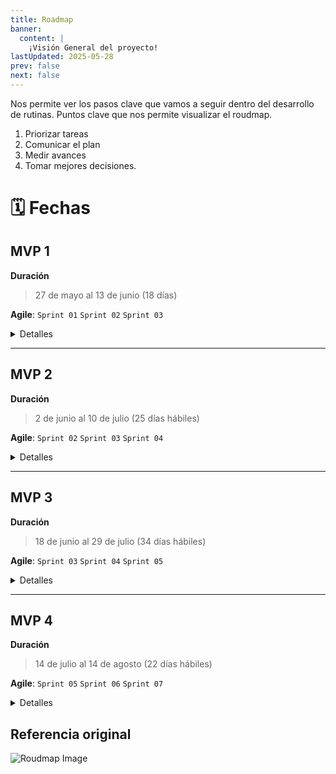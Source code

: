 ```yaml
---
title: Roadmap
banner:
  content: |
    ¡Visión General del proyecto!
lastUpdated: 2025-05-28
prev: false
next: false
---
```


Nos permite ver los pasos clave que vamos a seguir dentro del desarrollo de rutinas.
Puntos clave que nos permite visualizar el roudmap.
  1. Priorizar tareas
  2. Comunicar el plan
  3. Medir avances
  4. Tomar mejores decisiones.

# 🗓️ Fechas

## MVP 1

**Duración**
> 27 de mayo al 13 de junio (18 días)

**Agile**: `Sprint 01` `Sprint 02` `Sprint 03`

<details>
  <summary>Detalles</summary>
  ### Business

  | Actividad                       | Fechas           | Duración |
  |---------------------------------|------------------|----------|
  | Levantamiento de requerimientos | 21 al 23 de mayo | 3 días   |


  ### Management

  | Actividad                  | Fechas           | Duración |
  |----------------------------|------------------|----------|
  | Crear Historias de usuario | 22 al 24 de mayo | 3 días   |

  ### Design

  | Actividad            | Fechas           | Duración |
  |----------------------|------------------|----------|
  | Vista menú principal | 27 al 30 de mayo | 4 días   |

  ### Development

  | Actividad                      	| Fechas                       	| Duración 	|
  |--------------------------------	|------------------------------	|----------	|
  | Creación de la infraestructura 	| 28 de mayo al<br/>3 de junio	| 4 días   	|
  | Develop                        	| 29 de mayo al<br/>10 de junio	| 13 días  	|
  | Primer Deploy                  	| 11 al 13 de junio            	| 3 días   	|

</details>

-------------

## MVP 2

**Duración**
> 2 de junio al 10 de julio (25 días hábiles)

**Agile**: `Sprint 02` `Sprint 03` `Sprint 04`

<details>
  <summary>Detalles</summary>

  ### Business

  | Actividad                        | Fechas          | Duración |
  |----------------------------------|-----------------|----------|
  | Levantamiento de requerimientos | 2 al 3 de junio | 2 días   |

  ### Management

  | Actividad                  | Fechas          | Duración |
  |----------------------------|-----------------|----------|
  | Crear Historias de usuario | 3 al 6 de junio | 4 días   |

  ### Design

  | Actividad                  | Fechas            | Duración |
  |----------------------------|-------------------|----------|
  | Vista rutina por niveles   | 6 al 16 de junio  | 7 días   |

  ### Development

  | Actividad        | Fechas                           | Duración |
  |------------------|----------------------------------|----------|
  | Develop          | 17 de junio al<br/>7 de julio    | 15 días  |
  | Segundo Deploy   | 7 al 9 de julio                  | 3 días   |

</details>

-------------

## MVP 3

**Duración**
> 18 de junio al 29 de julio (34 días hábiles)

**Agile**: `Sprint 03` `Sprint 04` `Sprint 05`

<details>
  <summary>Detalles</summary>

  ### Business

  | Actividad                        | Fechas                   | Duración |
  |----------------------------------|--------------------------|----------|
  | Levantamiento de requerimientos  | 18 al 20 de junio        | 3 días   |

  ### Management

  | Actividad                  | Fechas                   | Duración |
  |----------------------------|--------------------------|----------|
  | Crear Historias de usuario | 23 al 26 de junio        | 4 días   |

  ### Design

  | Actividad                               | Fechas                      | Duración |
  |---------------------------------------- |-----------------------------|----------|
  | Vista ejercicios individuales con video | 26 de junio al 9 de julio   | 10 días  |

  ### Development

  | Actividad       | Fechas               | Duración |
  |-----------------|----------------------|----------|
  | Develop         | 9 al 29 de julio     | 15 días  |
  | Tercer Deploy   | 28 al 29 de julio    | 2 días   |

</details>

-------------

## MVP 4

**Duración**
> 14 de julio al 14 de agosto (22 días hábiles)

**Agile**: `Sprint 05` `Sprint 06` `Sprint 07`

<details>
  <summary>Detalles</summary>

  ### Business

  | Actividad                        | Fechas                 | Duración |
  |----------------------------------|------------------------|----------|
  | Levantamiento de requerimientos  | 14 al 16 de julio      | 3 días   |

  ### Management

  | Actividad                  | Fechas                  | Duración |
  |----------------------------|-------------------------|----------|
  | Crear Historias de usuario | 16 al 21 de julio       | 4 días   |

  ### Design

  | Actividad         | Fechas                  | Duración |
  |-------------------|-------------------------|----------|
  | Vistas feedback   | 21 al 29 de julio       | 7 días   |

  ### Development

  | Actividad       | Fechas                             | Duración |
  |-----------------|------------------------------------|----------|
  | Develop         | 14 de julio al <br/> 11 de agosto  | 21 días  |
  | Cuarto Deploy   | 11 al 13 de agosto                 | 3 días   |

</details>




## Referencia original

![Roudmap Image](./assets/roudmap.png)


